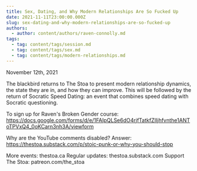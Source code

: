 ```yaml
---
title: Sex, Dating, and Why Modern Relationships Are So Fucked Up
date: 2021-11-11T23:00:00.000Z
slug: sex-dating-and-why-modern-relationships-are-so-fucked-up
authors:
  - author: content/authors/raven-connolly.md
tags:
  - tag: content/tags/session.md
  - tag: content/tags/sex.md
  - tag: content/tags/modern-relationships.md
---
```


November 12th, 2021

The blackbird returns to The Stoa to present modern relationship dynamics, the state they are in, and how they can improve. This will be followed by the return of Socratic Speed Dating: an event that combines speed dating with Socratic questioning.

To sign up for Raven's Broken Gender course: https://docs.google.com/forms/d/e/1FAIpQLSe6dO4rjfTatkfZIIjhfvnthe1ANToTPVxQ4_0oKCarn3nh3A/viewform

Why are the YouTube comments disabled? Answer: https://thestoa.substack.com/p/stoic-punk-or-why-you-should-stop

More events: thestoa.ca
Regular updates: thestoa.substack.com
Support The Stoa: patreon.com/the_stoa
